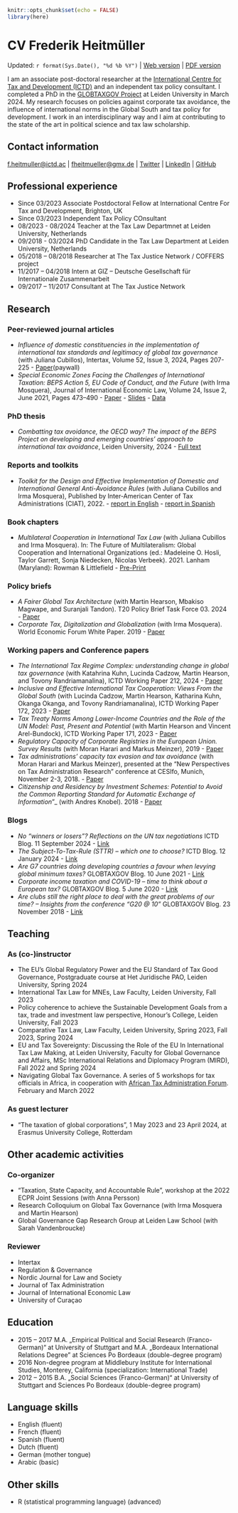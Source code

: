 

```r
knitr::opts_chunk$set(echo = FALSE)
library(here)

```

# CV Frederik Heitmüller
Updated: `r format(Sys.Date(), "%d %b %Y")` | [Web version](https://fheitmueller.github.io/cv/) | [PDF version](https://github.com/fheitmueller/cv/raw/master/cv_Heitmuller.pdf)

I am an associate post-doctoral researcher at the [International Centre for Tax and Development (ICTD)](https://www.ictd.ac/) and an independent tax policy consultant. I completed a PhD in the [GLOBTAXGOV Project](https://globtaxgov.weblog.leidenuniv.nl/) at Leiden University in March 2024. My research focuses on policies against corporate tax avoidance, the influence of international norms in the Global South and tax policy for development. I work in an interdisciplinary way and I aim at contributing to the state of the art in political science and tax law scholarship. 

## Contact information

[f.heitmuller@ictd.ac](mailto:f.heitmuller@ictd.ac) | [fheitmueller@gmx.de](mailto:fheitmueller@gmx.de) | [Twitter](https://twitter.com/HeitmuellerF) | [LinkedIn](https://www.linkedin.com/in/frederik-heitm%C3%BCller-6b041314a/) | [GitHub](https://github.com/fheitmueller) 

## Professional experience
* Since 03/2023 Associate Postdoctoral Fellow at International Centre For Tax and Development, Brighton, UK
* Since 03/2023 Independent Tax Policy COnsultant
* 08/2023 - 08/2024 Teacher at the Tax Law Departmnet at Leiden University, Netherlands
* 09/2018 - 03/2024 PhD Candidate in the Tax Law Department at Leiden University, Netherlands
* 05/2018 – 08/2018	Researcher at The Tax Justice Network / COFFERS project
* 11/2017 – 04/2018 Intern at GIZ – Deutsche Gesellschaft für Internationale Zusammenarbeit
* 09/2017 – 11/2017	Consultant at The Tax Justice Network

## Research
### Peer-reviewed journal articles
* _Influence of domestic constituencies in the implementation of international tax standards and legitimacy of global tax governance_ (with Juliana Cubillos), Intertax, Volume 52, Issue 3, 2024, Pages 207-225 - [Paper](https://kluwerlawonline.com/journalarticle/Intertax/52.3/TAXI2024027)(paywall)
* _Special Economic Zones Facing the Challenges of International Taxation: BEPS Action 5, EU Code of Conduct, and the Future_ (with Irma Mosquera), Journal of International Economic Law, Volume 24, Issue 2, June 2021, Pages 473–490 - [Paper](https://doi.org/10.1093/jiel/jgab019) -  [Slides](http://globtaxgov.weblog.leidenuniv.nl/files/2020/10/Heitm%C3%BCller_Mosquera_SEZ_taxation.pdf) - [Data](https://github.com/fheitmueller/sez_beps)

### PhD thesis
* _Combatting tax avoidance, the OECD way? The impact of the BEPS Project on developing and emerging countries' approach to international tax avoidance_, Leiden University, 2024 - [Full text](https://hdl.handle.net/1887/3721806)

### Reports and toolkits

* _Toolkit for the Design and Effective Implementation of Domestic and International General Anti-Avoidance Rules_ (with Juliana Cubillos and Irma Mosquera), Published by Inter-American Center of Tax Administrations (CIAT), 2022. -  [report in English](https://biblioteca.ciat.org/opac/book/5804) - [report in Spanish](https://biblioteca.ciat.org/opac/book/5803)

### Book chapters

* _Multilateral Cooperation in International Tax Law_ (with Juliana Cubillos and Irma Mosquera). In: The Future of Multilateralism: Global Cooperation and International Organizations (ed.: Madeleine O. Hosli, Taylor Garrett, Sonja Niedecken, Nicolas Verbeek). 2021. Lanham (Maryland): Rowman & Littlefield -  [Pre-Print](http://globtaxgov.weblog.leidenuniv.nl/files/2021/08/Multilateral-Cooperation-in-International-Tax-Law.pdf)

### Policy briefs
* _A Fairer Global Tax Architecture_ (with Martin Hearson, Mbakiso Magwape, and Suranjali Tandon). T20 Policy Brief Task Force 03. 2024 - [Paper](https://t20brasil.org/media/documentos/arquivos/TF03_ST_04__A_Fairer_Global_Ta66e1ac3a7de94.pdf) 
*	_Corporate Tax, Digitalization and Globalization_ (with Irma Mosquera). World Economic Forum White Paper. 2019 - [Paper](http://www3.weforum.org/docs/WEF_Corporate_Tax_Digitalization_and_Globalization.pdf)

### Working papers and Conference papers
* _The International Tax Regime Complex: understanding change in global tax governance_ (with Katahrina Kuhn, Lucinda Cadzow, Martin Hearson, and Tovony Randriamanalina), ICTD Working Paper 212, 2024 - [Paper](https://www.ictd.ac/publication/international-tax-regime-complex-change-global-tax-governance/)
* _Inclusive and Effective International Tax Cooperation: Views From the Global South_ (with Lucinda Cadzow, Martin Hearson, Katharina Kuhn, Okanga Okanga, and Tovony Randriamanalina), ICTD Working Paper 172, 2023 - [Paper](https://www.ictd.ac/publication/inclusive-effective-international-tax-cooperation/)
* _Tax Treaty Norms Among Lower-Income Countries and the Role of the UN Model: Past, Present and Potential_ (with Martin Hearson and Vincent Arel-Bundock), ICTD Working Paper 171, 2023  - [Paper](https://www.ictd.ac/publication/tax-treaty-norms-among-lower-income-countries/)
*	_Regulatory Capacity of Corporate Registries in the European Union. Survey Results_ (with Moran Harari and Markus Meinzer), 2019 - [Paper](https://www.taxjustice.net/wp-content/uploads/2019/02/Administrative-capacity-of-corporate-registries-Tax-Justice-Network-Feb-2019.pdf)
*	_Tax administrations' capacity tax evasion and tax avoidance_ (with Moran Harari and Markus Meinzer), presented at the “New Perspectives on Tax Administration Research” conference at CESIfo, Munich, November 2-3, 2018. - [Paper](https://papers.ssrn.com/sol3/papers.cfm?abstract_id=3300589)
*	_Citizenship and Residency by Investment Schemes: Potential to Avoid the Common Reporting Standard for Automatic Exchange of Information_”_ (with Andres Knobel). 2018 - [Paper](https://papers.ssrn.com/sol3/papers.cfm?abstract_id=3144444)

### Blogs
* _No “winners or losers”? Reflections on the UN tax negotiations_ ICTD Blog. 11 September 2024 - [Link](https://www.ictd.ac/blog/no-winners-or-losers-reflections-on-the-un-tax-negotiations/)
* _The Subject-To-Tax-Rule (STTR) – which one to choose?_ ICTD Blog. 12 January 2024 - [Link](https://www.ictd.ac/blog/the-subject-to-tax-rule-sttr-which-one-to-choose/)
* _Are G7 countries doing developing countries a favour when levying global minimum taxes?_ GLOBTAXGOV Blog. 10 June 2021 - [Link](https://globtaxgov.weblog.leidenuniv.nl/2021/06/10/are-g7-countries-doing-developing-countries-a-favour-when-levying-global-minimum-taxes/)
* _Corporate income taxation and COVID-19 – time to think about a European tax?_ GLOBTAXGOV Blog. 5 June 2020 - [Link](https://globtaxgov.weblog.leidenuniv.nl/2020/06/05/corporate-income-taxation-and-covid-19-time-to-think-about-a-european-tax/)
* _Are clubs still the right place to deal with the great problems of our time? – Insights from the conference “G20 @ 10”_ GLOBTAXGOV Blog. 23 November 2018 - [Link](https://globtaxgov.weblog.leidenuniv.nl/2018/11/23/are-clubs-still-the-right-place-to-deal-with-the-great-problems-of-our-time-insights-from-the-conference-g20-10/)

## Teaching
### As (co-)instructor
* The EU’s Global Regulatory Power and the EU Standard of Tax Good Governance, Postgraduate course at Het Juridische PAO, Leiden University, Spring 2024
* International Tax Law for MNEs, Law Faculty, Leiden University, Fall 2023
* Policy coherence to achieve the Sustainable Development Goals from a tax, trade and investment law perspective, Honour's College, Leiden University, Fall 2023 
* Comparative Tax Law, Law Faculty, Leiden University, Spring 2023, Fall 2023, Spring 2024
* EU and Tax Sovereignty: Discussing the Role of the EU In International Tax Law Making, at Leiden University, Faculty for Global Governance and Affairs, MSc International Relations and Diplomacy Program (MIRD), Fall 2022 and Spring 2024
* Navigating Global Tax Governance. A series of 5 workshops for tax officials in Africa, in cooperation with [African Tax Administration Forum](www.ataftax.org/). February and March 2022

### As guest lecturer
* "The taxation of global corporations", 1 May 2023 and 23 April 2024, at Erasmus University College, Rotterdam

## Other academic activities
### Co-organizer 
* "Taxation, State Capacity, and Accountable Rule", workshop at the 2022 ECPR Joint Sessions (with Anna Persson)
* Research Colloquium on Global Tax Governance (with Irma Mosquera and Martin Hearson)
* Global Governance Gap Research Group at Leiden Law School (with Sarah Vandenbroucke)

### Reviewer
* Intertax
* Regulation & Governance
* Nordic Journal for Law and Society
* Journal of Tax Administration
* Journal of International Economic Law
* University of Curaçao

## Education
* 2015 – 2017 	M.A. „Empirical Political and Social Research (Franco-German)“ at University of Stuttgart and M.A. „Bordeaux International Relations Degree” at Sciences Po Bordeaux (double-degree program)
* 2016 Non-degree program at Middlebury Institute for International Studies, Monterey, California (specialization: International Trade)
* 2012 – 2015 	B.A. „Social Sciences (Franco-German)“ at University of Stuttgart and Sciences Po Bordeaux (double-degree program)

## Language skills
* English (fluent)
* French (fluent)
* Spanish (fluent)
* Dutch (fluent)
* German (mother tongue)
* Arabic (basic)

## Other skills
* R (statistical programming language) (advanced)





